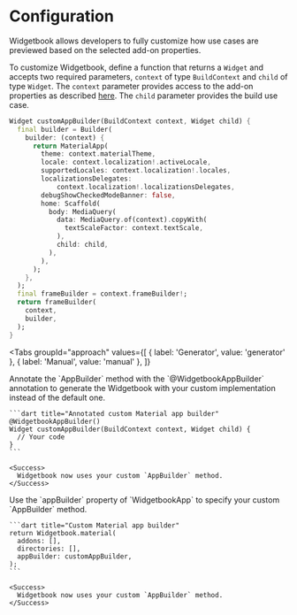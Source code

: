 # Configuration

Widgetbook allows developers to fully customize how use cases are previewed based on the selected add-on properties.

To customize Widgetbook, define a function that returns a `Widget` and accepts two required parameters, `context` of type `BuildContext` and `child` of type `Widget`.
The `context` parameter provides access to the add-on properties as described [here](/add-ons/overview).
The `child` parameter provides the build use case.

```dart title="Custom Material app builder"
Widget customAppBuilder(BuildContext context, Widget child) {
  final builder = Builder(
    builder: (context) {
      return MaterialApp(
        theme: context.materialTheme,
        locale: context.localization!.activeLocale,
        supportedLocales: context.localization!.locales,
        localizationsDelegates:
            context.localization!.localizationsDelegates,
        debugShowCheckedModeBanner: false,
        home: Scaffold(
          body: MediaQuery(
            data: MediaQuery.of(context).copyWith(
              textScaleFactor: context.textScale,
            ),
            child: child,
          ),
        ),
      );
    },
  );
  final frameBuilder = context.frameBuilder!;
  return frameBuilder(
    context,
    builder,
  );
}
```

<Tabs
  groupId="approach"
  values={[
    { label: 'Generator', value: 'generator' },
    { label: 'Manual', value: 'manual' },
  ]}
>
  <TabItem value="generator">
    Annotate the `AppBuilder` method with the `@WidgetbookAppBuilder` annotation to generate the Widgetbook with your custom implementation instead of the default one.

    ```dart title="Annotated custom Material app builder"
    @WidgetbookAppBuilder()
    Widget customAppBuilder(BuildContext context, Widget child) {
      // Your code
    }
    ```

    <Success>
      Widgetbook now uses your custom `AppBuilder` method.
    </Success>

  </TabItem>
  <TabItem value="manual">
    Use the `appBuilder` property of `WidgetbookApp` to specify your custom `AppBuilder` method.

    ```dart title="Custom Material app builder"
    return Widgetbook.material(
      addons: [],
      directories: [],
      appBuilder: customAppBuilder,
    );
    ```

    <Success>
      Widgetbook now uses your custom `AppBuilder` method.
    </Success>

  </TabItem>
</Tabs>
